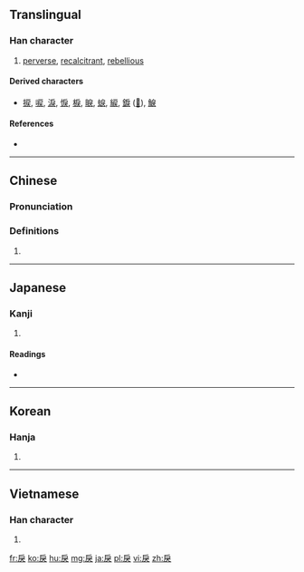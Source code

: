 {{also|戻}}
==Translingual==

===Han character===
{{Han char|rn=63|rad=戶|as=04|sn=8|four=30234|canj=HSIK,ISIK|ids=⿸戶犬, ⿸户犬}}

# [[perverse]], [[recalcitrant]], [[rebellious]]

====Derived characters====
* [[捩]], [[唳]], [[淚]], [[悷]], [[棙]], [[睙]], [[蜧]], [[綟]], [[錑]] ([[𫄫]]), [[𩸭]]

====References====
* {{Han ref|kx=0415.110|dkj=11712|dj=0759.150|hdz=32258.060|uh=623E|ud=25150|bh=A9D1|bd=43473}}

----

==Chinese==
{{zh-forms}}

===Pronunciation===
{{zh-pron
|m=lì
|c=leoi6
|mc=y
|oc=y
|ma=
|cat=a
}}

===Definitions===
# {{rfdef|lang=zh}}

----

==Japanese==

===Kanji===
{{ja-kanji|grade=|rs=戶04}}

# {{defn|lang=ja|sort=戶04}}

====Readings====
* {{ja-readings|on=[[れい]] (rei), [[らい]] (rai)|kun=[[もどす]] (戻す, modosu), [[もどる]] (戻る, modoru), [[もどり]] (modori), [[いたる]] (itaru)}}

----

==Korean==

===Hanja===
{{ko-hanja|hangeul=[[려]], [[여]], [[렬]], [[열]]|eumhun=|rv=ryeo, yeo, ryeol, yeol|mr=ryŏ, yŏ, ryŏl, yŏl|y=lye, ye, lyel, yel}}

# {{defn|lang=ko|sort=戶04}}

----

==Vietnamese==

===Han character===
{{vi-readings|rs=戶04|hanviet=lệ}}

# {{defn|lang=vi|sort=戶04}}

[[fr:戾]]
[[ko:戾]]
[[hu:戾]]
[[mg:戾]]
[[ja:戾]]
[[pl:戾]]
[[vi:戾]]
[[zh:戾]]